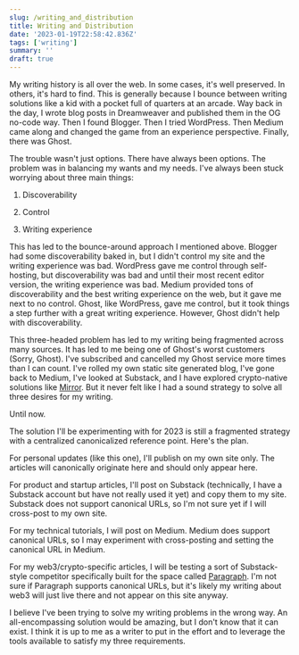 ```yaml
---
slug: /writing_and_distribution
title: Writing and Distribution
date: '2023-01-19T22:58:42.836Z'
tags: ['writing']
summary: ''
draft: true
---
```

My writing history is all over the web. In some cases, it's well preserved. In others, it's hard to find. This is generally because I bounce between writing solutions like a kid with a pocket full of quarters at an arcade. Way back in the day, I wrote blog posts in Dreamweaver and published them in the OG no-code way. Then I found Blogger. Then I tried WordPress. Then Medium came along and changed the game from an experience perspective. Finally, there was Ghost.

The trouble wasn't just options. There have always been options. The problem was in balancing my wants and my needs. I've always been stuck worrying about three main things:

1.  Discoverability
    
2.  Control
    
3.  Writing experience
    

This has led to the bounce-around approach I mentioned above. Blogger had some discoverability baked in, but I didn't control my site and the writing experience was bad. WordPress gave me control through self-hosting, but discoverability was bad and until their most recent editor version, the writing experience was bad. Medium provided tons of discoverability and the best writing experience on the web, but it gave me next to no control. Ghost, like WordPress, gave me control, but it took things a step further with a great writing experience. However, Ghost didn't help with discoverability.

This three-headed problem has led to my writing being fragmented across many sources. It has led to me being one of Ghost's worst customers (Sorry, Ghost). I've subscribed and cancelled my Ghost service more times than I can count. I've rolled my own static site generated blog, I've gone back to Medium, I've looked at Substack, and I have explored crypto-native solutions like [Mirror](https://mirror.xyz). But it never felt like I had a sound strategy to solve all three desires for my writing.

Until now.

The solution I'll be experimenting with for 2023 is still a fragmented strategy with a centralized canonicalized reference point. Here's the plan.

For personal updates (like this one), I'll publish on my own site only. The articles will canonically originate here and should only appear here.

For product and startup articles, I'll post on Substack (technically, I have a Substack account but have not really used it yet) and copy them to my site. Substack does not support canonical URLs, so I'm not sure yet if I will cross-post to my own site.

For my technical tutorials, I will post on Medium. Medium does support canonical URLs, so I may experiment with cross-posting and setting the canonical URL in Medium.

For my web3/crypto-specific articles, I will be testing a sort of Substack-style competitor specifically built for the space called [Paragraph](https://paragraph.xyz). I'm not sure if Paragraph supports canonical URLs, but it's likely my writing about web3 will just live there and not appear on this site anyway.

I believe I've been trying to solve my writing problems in the wrong way. An all-encompassing solution would be amazing, but I don't know that it can exist. I think it is up to me as a writer to put in the effort and to leverage the tools available to satisfy my three requirements.
